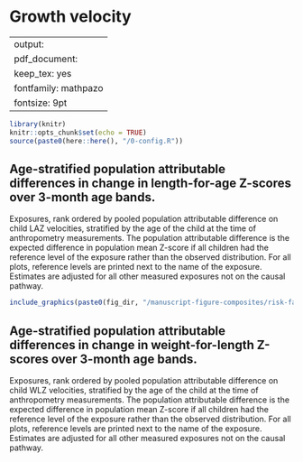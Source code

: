# Growth velocity {#velocity}

---
output:
  pdf_document:
    keep_tex: yes
fontfamily: mathpazo
fontsize: 9pt
---

\raggedright

```r
library(knitr)
knitr::opts_chunk$set(echo = TRUE)
source(paste0(here::here(), "/0-config.R"))

```



## Age-stratified population attributable differences in change in length-for-age Z-scores over 3-month age bands.

Exposures, rank ordered by pooled population attributable difference on child LAZ velocities, stratified by the age of the child at the time of anthropometry measurements. The population attributable difference is the expected difference in population mean Z-score if all children had the reference level of the exposure rather than the observed distribution. For all plots, reference levels are printed next to the name of the exposure. Estimates are adjusted for all other measured exposures not on the causal pathway.


```r
include_graphics(paste0(fig_dir, "/manuscript-figure-composites/risk-factor/extended-data/fig-laz-vel-PAR.png"))
```



## Age-stratified population attributable differences in change in weight-for-length Z-scores over 3-month age bands.

Exposures, rank ordered by pooled population attributable difference on child WLZ velocities, stratified by the age of the child at the time of anthropometry measurements. The population attributable difference is the expected difference in population mean Z-score if all children had the reference level of the exposure rather than the observed distribution. For all plots, reference levels are printed next to the name of the exposure. Estimates are adjusted for all other measured exposures not on the causal pathway.


<!-- ```{r , echo = FALSE} -->
<!-- include_graphics(paste0(fig_dir, "/manuscript-figure-composites/risk-factor/extended-data/fig-wlz-vel-PAR.png")) -->
<!-- ``` -->










